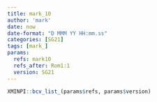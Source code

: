 ```yaml
---
title: mark_10
author: 'mark'
date: now
date-format: "D MMM YY HH:mm.ss"
categories: [SG21]
tags: [mark_]
params:
  refs: mark10
  refs_after: Rom1:1
  version: SG21
---
```


```r
XMINPI::bcv_list_(params$refs, params$version)
```

